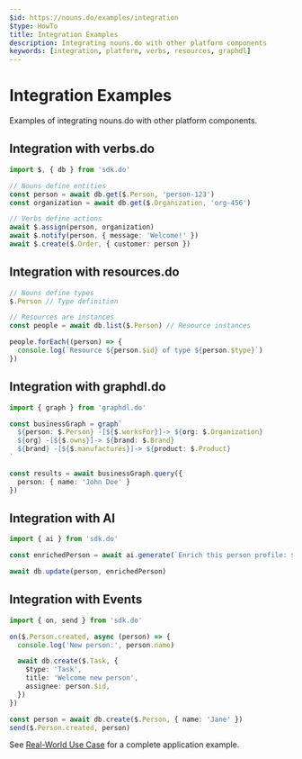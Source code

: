```yaml
---
$id: https://nouns.do/examples/integration
$type: HowTo
title: Integration Examples
description: Integrating nouns.do with other platform components
keywords: [integration, platform, verbs, resources, graphdl]
---
```


# Integration Examples

Examples of integrating nouns.do with other platform components.

## Integration with verbs.do

```typescript
import $, { db } from 'sdk.do'

// Nouns define entities
const person = await db.get($.Person, 'person-123')
const organization = await db.get($.Organization, 'org-456')

// Verbs define actions
await $.assign(person, organization)
await $.notify(person, { message: 'Welcome!' })
await $.create($.Order, { customer: person })
```

## Integration with resources.do

```typescript
// Nouns define types
$.Person // Type definition

// Resources are instances
const people = await db.list($.Person) // Resource instances

people.forEach((person) => {
  console.log(`Resource ${person.$id} of type ${person.$type}`)
})
```

## Integration with graphdl.do

```typescript
import { graph } from 'graphdl.do'

const businessGraph = graph`
  ${person: $.Person} -[${$.worksFor}]-> ${org: $.Organization}
  ${org} -[${$.owns}]-> ${brand: $.Brand}
  ${brand} -[${$.manufactures}]-> ${product: $.Product}
`

const results = await businessGraph.query({
  person: { name: 'John Doe' }
})
```

## Integration with AI

```typescript
import { ai } from 'sdk.do'

const enrichedPerson = await ai.generate(`Enrich this person profile: ${JSON.stringify(person)}`, { schema: $.Person })

await db.update(person, enrichedPerson)
```

## Integration with Events

```typescript
import { on, send } from 'sdk.do'

on($.Person.created, async (person) => {
  console.log('New person:', person.name)

  await db.create($.Task, {
    $type: 'Task',
    title: 'Welcome new person',
    assignee: person.$id,
  })
})

const person = await db.create($.Person, { name: 'Jane' })
send($.Person.created, person)
```

See [Real-World Use Case](./real-world-use-case) for a complete application example.
